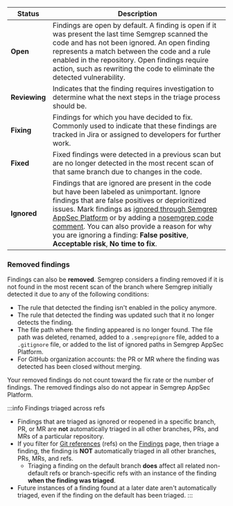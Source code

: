 | Status | Description |
| - | - |
| **Open** | Findings are open by default. A finding is open if it was present the last time Semgrep scanned the code and has not been ignored. An open finding represents a match between the code and a rule enabled in the repository. Open findings require action, such as rewriting the code to eliminate the detected vulnerability. |
| **Reviewing** | Indicates that the finding requires investigation to determine what the next steps in the triage process should be. |
| **Fixing** | Findings for which you have decided to fix. Commonly used to indicate that these findings are tracked in Jira or assigned to developers for further work. |
| **Fixed** | Fixed findings were detected in a previous scan but are no longer detected in the most recent scan of that same branch due to changes in the code. |
| **Ignored** | Findings that are ignored are present in the code but have been labeled as unimportant. Ignore findings that are false positives or deprioritized issues. Mark findings as [ignored through Semgrep AppSec Platform](/semgrep-code/triage-remediation) or by adding a [nosemgrep code comment](/ignoring-files-folders-code/#reference-summary). You can also provide a reason for why you are ignoring a finding: **False positive**, **Acceptable risk**, **No time to fix**. |

### Removed findings

Findings can also be **removed**. Semgrep considers a finding removed if it is not found in the most recent scan of the branch where Semgrep initially detected it due to any of the following conditions:

- The rule that detected the finding isn't enabled in the policy anymore.
- The rule that detected the finding was updated such that it no longer detects the finding.
- The file path where the finding appeared is no longer found. The file path was deleted, renamed, added to a `.semgrepignore` file, added to a `.gitignore` file, or added to the list of ignored paths in Semgrep AppSec Platform.
- For GitHub organization accounts: the PR or MR where the finding was detected has been closed without merging.

Your removed findings do not count toward the fix rate or the number of findings. The removed findings also do not appear in Semgrep AppSec Platform.

:::info Findings triaged across refs
- Findings that are triaged as ignored or reopened in a specific branch, PR, or MR are **not** automatically triaged in all other branches, PRs, and MRs of a particular repository.
- If you filter for [Git references](https://git-scm.com/book/en/v2/Git-Internals-Git-References) (refs) on the [Findings](https://semgrep.dev/orgs/-/findings?tab=open) page, then triage a finding, the finding is **NOT** automatically triaged in all other branches, PRs, MRs, and refs.
    - Triaging a finding on the default branch **does** affect all related non-default refs or branch-specific refs with an instance of the finding **when the finding was triaged**.
- Future instances of a finding found at a later date aren't automatically triaged, even if the finding on the default has been triaged.
:::
